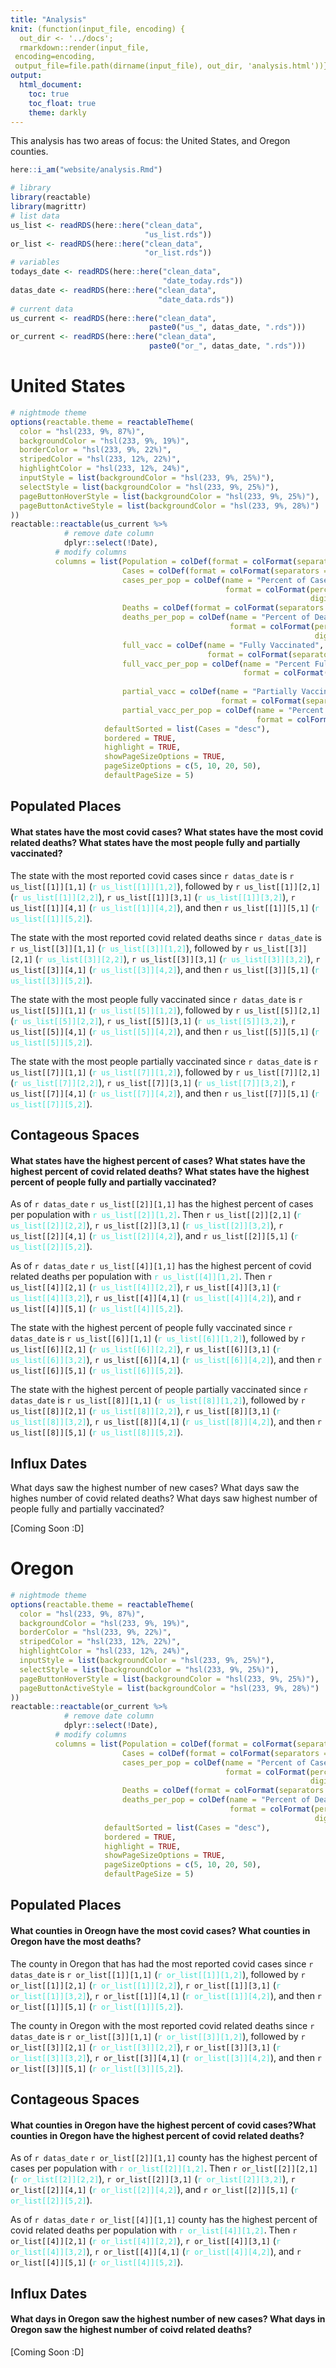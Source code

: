 ```yaml
---
title: "Analysis"
knit: (function(input_file, encoding) {
  out_dir <- '../docs';
  rmarkdown::render(input_file,
 encoding=encoding,
 output_file=file.path(dirname(input_file), out_dir, 'analysis.html'))})
output:
  html_document:
    toc: true
    toc_float: true
    theme: darkly
---
```


This analysis has two areas of focus: the United States, and Oregon counties. 

```r
here::i_am("website/analysis.Rmd")
```

```r
# library
library(reactable)
library(magrittr)
# list data 
us_list <- readRDS(here::here("clean_data",
                              "us_list.rds"))
or_list <- readRDS(here::here("clean_data",
                              "or_list.rds"))
# variables
todays_date <- readRDS(here::here("clean_data",
                                  "date_today.rds"))
datas_date <- readRDS(here::here("clean_data",
                                 "date_data.rds"))
# current data 
us_current <- readRDS(here::here("clean_data",
                               paste0("us_", datas_date, ".rds")))
or_current <- readRDS(here::here("clean_data",
                               paste0("or_", datas_date, ".rds")))
```

# United States

```r
# nightmode theme 
options(reactable.theme = reactableTheme(
  color = "hsl(233, 9%, 87%)",
  backgroundColor = "hsl(233, 9%, 19%)",
  borderColor = "hsl(233, 9%, 22%)",
  stripedColor = "hsl(233, 12%, 22%)",
  highlightColor = "hsl(233, 12%, 24%)",
  inputStyle = list(backgroundColor = "hsl(233, 9%, 25%)"),
  selectStyle = list(backgroundColor = "hsl(233, 9%, 25%)"),
  pageButtonHoverStyle = list(backgroundColor = "hsl(233, 9%, 25%)"),
  pageButtonActiveStyle = list(backgroundColor = "hsl(233, 9%, 28%)")
))
reactable::reactable(us_current %>% 
            # remove date column
            dplyr::select(!Date),
          # modify columns 
          columns = list(Population = colDef(format = colFormat(separators = TRUE)),
                         Cases = colDef(format = colFormat(separators = TRUE)),
                         cases_per_pop = colDef(name = "Percent of Cases", 
                                                format = colFormat(percent = TRUE,
                                                                   digits = 2)),
                         Deaths = colDef(format = colFormat(separators = TRUE)),
                         deaths_per_pop = colDef(name = "Percent of Deaths",
                                                 format = colFormat(percent = TRUE,
                                                                    digits = 2)),
                         full_vacc = colDef(name = "Fully Vaccinated",
                                            format = colFormat(separators = TRUE)),
                         full_vacc_per_pop = colDef(name = "Percent Fully Vaccinated",
                                                    format = colFormat(percent = TRUE,
                                                                       digits = 2)),
                         partial_vacc = colDef(name = "Partially Vaccinated",
                                               format = colFormat(separators = TRUE)),
                         partial_vacc_per_pop = colDef(name = "Percent Partially Vaccinated",
                                                       format = colFormat(percent = TRUE, digits = 2))),
                     defaultSorted = list(Cases = "desc"),
                     bordered = TRUE,
                     highlight = TRUE,
                     showPageSizeOptions = TRUE,
                     pageSizeOptions = c(5, 10, 20, 50),
                     defaultPageSize = 5)
```

## Populated Places

#### What states have the **most** covid cases? What states have the **most** covid related deaths? What states have the **most** people fully and partially vaccinated?

The state with the most reported covid cases since `r datas_date` is `r us_list[[1]][1,1]` (<span style="color: turquoise ;">`r us_list[[1]][1,2]`</span>), followed by `r us_list[[1]][2,1]` (<span style="color: turquoise ;">`r us_list[[1]][2,2]`</span>), `r us_list[[1]][3,1]` (<span style="color: turquoise ;">`r us_list[[1]][3,2]`</span>), `r us_list[[1]][4,1]` (<span style="color: turquoise ;">`r us_list[[1]][4,2]`</span>), and then `r us_list[[1]][5,1]` (<span style="color: turquoise ;">`r us_list[[1]][5,2]`</span>).

The state with the most reported covid related deaths since `r datas_date` is `r us_list[[3]][1,1]` (<span style="color: turquoise ;">`r us_list[[3]][1,2]`</span>), followed by `r us_list[[3]][2,1]` (<span style="color: turquoise ;">`r us_list[[3]][2,2]`</span>), `r us_list[[3]][3,1]` (<span style="color: turquoise ;">`r us_list[[3]][3,2]`</span>), `r us_list[[3]][4,1]` (<span style="color: turquoise ;">`r us_list[[3]][4,2]`</span>), and then `r us_list[[3]][5,1]` (<span style="color: turquoise ;">`r us_list[[3]][5,2]`</span>). 

The state with the most people fully vaccinated since `r datas_date` is `r us_list[[5]][1,1]` (<span style="color: turquoise ;">`r us_list[[5]][1,2]`</span>), followed by `r us_list[[5]][2,1]` (<span style="color: turquoise ;">`r us_list[[5]][2,2]`</span>), `r us_list[[5]][3,1]` (<span style="color: turquoise ;">`r us_list[[5]][3,2]`</span>), `r us_list[[5]][4,1]` (<span style="color: turquoise ;">`r us_list[[5]][4,2]`</span>), and then `r us_list[[5]][5,1]` (<span style="color: turquoise ;">`r us_list[[5]][5,2]`</span>). 

The state with the most people partially vaccinated since `r datas_date` is `r us_list[[7]][1,1]` (<span style="color: turquoise ;">`r us_list[[7]][1,2]`</span>), followed by `r us_list[[7]][2,1]` (<span style="color: turquoise ;">`r us_list[[7]][2,2]`</span>), `r us_list[[7]][3,1]` (<span style="color: turquoise ;">`r us_list[[7]][3,2]`</span>), `r us_list[[7]][4,1]` (<span style="color: turquoise ;">`r us_list[[7]][4,2]`</span>), and then `r us_list[[7]][5,1]` (<span style="color: turquoise ;">`r us_list[[7]][5,2]`</span>). 

## Contageous Spaces

#### What states have the **highest percent** of cases? What states have the **highest percent** of covid related deaths? What states have the **highest percent** of people fully and partially vaccinated? 

As of `r datas_date` `r us_list[[2]][1,1]`  has the highest percent of cases per population with <span style="color: turquoise ;">`r us_list[[2]][1,2]`</span>. Then `r us_list[[2]][2,1]` (<span style="color: turquoise ;">`r us_list[[2]][2,2]`</span>), `r us_list[[2]][3,1]` (<span style="color: turquoise ;">`r us_list[[2]][3,2]`</span>), `r us_list[[2]][4,1]` (<span style="color: turquoise ;">`r us_list[[2]][4,2]`</span>), and `r us_list[[2]][5,1]` (<span style="color: turquoise ;">`r us_list[[2]][5,2]`</span>). 

As of `r datas_date` `r us_list[[4]][1,1]` has the highest percent of covid related deaths per population with <span style="color: turquoise ;">`r us_list[[4]][1,2]`</span>. Then `r us_list[[4]][2,1]` (<span style="color: turquoise ;">`r us_list[[4]][2,2]`</span>), `r us_list[[4]][3,1]` (<span style="color: turquoise ;">`r us_list[[4]][3,2]`</span>), `r us_list[[4]][4,1]` (<span style="color: turquoise ;">`r us_list[[4]][4,2]`</span>), and `r us_list[[4]][5,1]` (<span style="color: turquoise ;">`r us_list[[4]][5,2]`</span>). 

The state with the highest percent of people fully vaccinated since `r datas_date` is `r us_list[[6]][1,1]` (<span style="color: turquoise ;">`r us_list[[6]][1,2]`</span>), followed by `r us_list[[6]][2,1]` (<span style="color: turquoise ;">`r us_list[[6]][2,2]`</span>), `r us_list[[6]][3,1]` (<span style="color: turquoise ;">`r us_list[[6]][3,2]`</span>), `r us_list[[6]][4,1]` (<span style="color: turquoise ;">`r us_list[[6]][4,2]`</span>), and then `r us_list[[6]][5,1]` (<span style="color: turquoise ;">`r us_list[[6]][5,2]`</span>). 

The state with the highest percent of people partially vaccinated since `r datas_date` is `r us_list[[8]][1,1]` (<span style="color: turquoise ;">`r us_list[[8]][1,2]`</span>), followed by `r us_list[[8]][2,1]` (<span style="color: turquoise ;">`r us_list[[8]][2,2]`</span>), `r us_list[[8]][3,1]` (<span style="color: turquoise ;">`r us_list[[8]][3,2]`</span>), `r us_list[[8]][4,1]` (<span style="color: turquoise ;">`r us_list[[8]][4,2]`</span>), and then `r us_list[[8]][5,1]` (<span style="color: turquoise ;">`r us_list[[8]][5,2]`</span>). 

## Influx Dates

What days saw the highest number of new cases? What days saw the highes number of covid related deaths? What days saw highest number of people fully and partially vaccinated? 

[Coming Soon :D]

# Oregon


```r
# nightmode theme 
options(reactable.theme = reactableTheme(
  color = "hsl(233, 9%, 87%)",
  backgroundColor = "hsl(233, 9%, 19%)",
  borderColor = "hsl(233, 9%, 22%)",
  stripedColor = "hsl(233, 12%, 22%)",
  highlightColor = "hsl(233, 12%, 24%)",
  inputStyle = list(backgroundColor = "hsl(233, 9%, 25%)"),
  selectStyle = list(backgroundColor = "hsl(233, 9%, 25%)"),
  pageButtonHoverStyle = list(backgroundColor = "hsl(233, 9%, 25%)"),
  pageButtonActiveStyle = list(backgroundColor = "hsl(233, 9%, 28%)")
))
reactable::reactable(or_current %>% 
            # remove date column
            dplyr::select(!Date),
          # modify columns 
          columns = list(Population = colDef(format = colFormat(separators = TRUE)),
                         Cases = colDef(format = colFormat(separators = TRUE)),
                         cases_per_pop = colDef(name = "Percent of Cases", 
                                                format = colFormat(percent = TRUE,
                                                                   digits = 2)),
                         Deaths = colDef(format = colFormat(separators = TRUE)),
                         deaths_per_pop = colDef(name = "Percent of Deaths",
                                                 format = colFormat(percent = TRUE,
                                                                    digits = 2))),
                     defaultSorted = list(Cases = "desc"),
                     bordered = TRUE,
                     highlight = TRUE,
                     showPageSizeOptions = TRUE,
                     pageSizeOptions = c(5, 10, 20, 50),
                     defaultPageSize = 5)
```

## Populated Places

#### What counties in Oreogn have the **most** covid cases? What counties in Oregon have the **most** deaths? 

The county in Oregon that has had the most reported covid cases since `r datas_date` is `r or_list[[1]][1,1]` (<span style="color: turquoise ;">`r or_list[[1]][1,2]`</span>), followed by `r or_list[[1]][2,1]` (<span style="color: turquoise ;">`r or_list[[1]][2,2]`</span>), `r or_list[[1]][3,1]` (<span style="color: turquoise ;">`r or_list[[1]][3,2]`</span>), `r or_list[[1]][4,1]` (<span style="color: turquoise ;">`r or_list[[1]][4,2]`</span>), and then `r or_list[[1]][5,1]` (<span style="color: turquoise ;">`r or_list[[1]][5,2]`</span>).

The county in Oregon with the most reported covid related deaths since `r datas_date` is `r or_list[[3]][1,1]` (<span style="color: turquoise ;">`r or_list[[3]][1,2]`</span>), followed by `r or_list[[3]][2,1]` (<span style="color: turquoise ;">`r or_list[[3]][2,2]`</span>), `r or_list[[3]][3,1]` (<span style="color: turquoise ;">`r or_list[[3]][3,2]`</span>), `r or_list[[3]][4,1]` (<span style="color: turquoise ;">`r or_list[[3]][4,2]`</span>), and then `r or_list[[3]][5,1]` (<span style="color: turquoise ;">`r or_list[[3]][5,2]`</span>). 

## Contageous Spaces

#### What counties in Oregon have the **highest percent** of covid cases?What counties in Oregon have the **highest percent** of covid related deaths? 

As of `r datas_date` `r or_list[[2]][1,1]` county has the highest percent of cases per population with <span style="color: turquoise ;">`r or_list[[2]][1,2]`</span>. Then `r or_list[[2]][2,1]` (<span style="color: turquoise ;">`r or_list[[2]][2,2]`</span>), `r or_list[[2]][3,1]` (<span style="color: turquoise ;">`r or_list[[2]][3,2]`</span>), `r or_list[[2]][4,1]` (<span style="color: turquoise ;">`r or_list[[2]][4,2]`</span>), and `r or_list[[2]][5,1]` (<span style="color: turquoise ;">`r or_list[[2]][5,2]`</span>). 

As of `r datas_date` `r or_list[[4]][1,1]` county has the highest percent of covid related deaths per population with <span style="color: turquoise ;">`r or_list[[4]][1,2]`</span>. Then `r or_list[[4]][2,1]` (<span style="color: turquoise ;">`r or_list[[4]][2,2]`</span>), `r or_list[[4]][3,1]` (<span style="color: turquoise ;">`r or_list[[4]][3,2]`</span>), `r or_list[[4]][4,1]` (<span style="color: turquoise ;">`r or_list[[4]][4,2]`</span>), and `r or_list[[4]][5,1]` (<span style="color: turquoise ;">`r or_list[[4]][5,2]`</span>). 

## Influx Dates

#### What days in Oregon saw the highest number of new cases? What days in Oregon saw the highest number of coivd related deaths? 

[Coming Soon :D]

